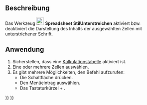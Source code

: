 <languages/>

{{Docnav/de
|[[Spreadsheet_StyleItalic/de|StilKursiv]]
|[[Spreadsheet_SetAlias/de|AliasFestlegen]]
|[[Spreadsheet_Workbench/de|Spreadsheet]]
|IconL=Spreadsheet_StyleItalic.svg
|IconR=Spreadsheet_SetAlias.svg
|IconC=Workbench_Spreadsheet.svg
}}

{{GuiCommand/de
|Name=Spreadsheet StyleUnderline
|Name/de= Spreadsheet StilUnterstreichen
|Workbenches=[[Spreadsheet_Workbench/de|Spreadsheet]]
|Shortcut={{KEY|Strg}} + {{KEY|U}}
|MenuLocation=Kalkulationstabelle → Stile → Text unterstreichen
|Version=0.17
}}

<span id="Description"></span>
==Beschreibung==

Das Werkzeug [[File:Spreadsheet_StyleUnderline.svg|24px]] '''Spreadsheet StilUnterstreichen''' aktiviert bzw. deaktiviert die Darstellung des Inhalts der ausgewählten Zellen mit unterstrichener Schrift.

<span id="Usage"></span>
==Anwendung==

# Sicherstellen, dass eine [[Spreadsheet_CreateSheet/de|Kalkulationstabelle]] aktiviert ist.
# Eine oder mehrere Zellen auswählen.
# Es gibt mehrere Möglichkeiten, den Befehl aufzurufen:
#* Die Schaltfläche {{Button|[[File:Spreadsheet_StyleUnderline.svg|16px]] [[Spreadsheet_StyleUnderline/de|Text unterstreichen]]}} drücken.
#* Den Menüeintrag {{MenuCommand|Kalkulationstabelle → Stile → [[File:Spreadsheet_StyleUnderline.svg|16px]] Text unterstreichen}} auswählen.
#* Das Tastaturkürzel {{KEY|Strg}} + {{KEY|U}}. {{Version/de|1.1}}


{{Docnav/de
|[[Spreadsheet_StyleItalic/de|StilKursiv]]
|[[Spreadsheet_SetAlias/de|AliasFestlegen]]
|[[Spreadsheet_Workbench/de|Spreadsheet]]
|IconL=Spreadsheet_StyleItalic.svg
|IconR=Spreadsheet_SetAlias.svg
|IconC=Workbench_Spreadsheet.svg
}}

{{Spreadsheet_Tools_navi{{#translation:}}}}
{{Userdocnavi{{#translation:}}}}